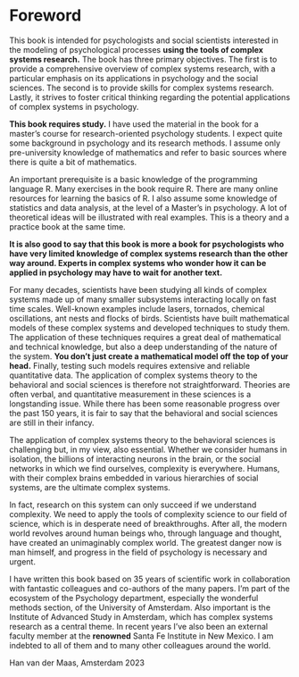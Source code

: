 # Foreword {.unnumbered}

This book is intended for psychologists and social scientists interested in the modeling of psychological processes **using the tools of complex systems research.** The book has three primary objectives. The first is to provide a comprehensive overview of complex systems research, with a particular emphasis on its applications in psychology and the social sciences. The second is to provide skills for complex systems research. Lastly, it strives to foster critical thinking regarding the potential applications of complex systems in psychology.

**This book requires study.** I have used the material in the book for a master's course for research-oriented psychology students. I expect quite some background in psychology and its research methods. I assume only pre-university knowledge of mathematics and refer to basic sources where there is quite a bit of mathematics.

An important prerequisite is a basic knowledge of the programming language R. Many exercises in the book require R. There are many online resources for learning the basics of R. I also assume some knowledge of statistics and data analysis, at the level of a Master's in psychology. A lot of theoretical ideas will be illustrated with real examples. This is a theory and a practice book at the same time.

**It is also good to say that this book is more a book for psychologists who have very limited knowledge of complex systems research than the other way around. Experts in complex systems who wonder how it can be applied in psychology may have to wait for another text.**

For many decades, scientists have been studying all kinds of complex systems made up of many smaller subsystems interacting locally on fast time scales. Well-known examples include lasers, tornados, chemical oscillations, ant nests and flocks of birds. Scientists have built mathematical models of these complex systems and developed techniques to study them. The application of these techniques requires a great deal of mathematical and technical knowledge, but also a deep understanding of the nature of the system. **You don't just create a mathematical model off the top of your head.** Finally, testing such models requires extensive and reliable quantitative data. The application of complex systems theory to the behavioral and social sciences is therefore not straightforward. Theories are often verbal, and quantitative measurement in these sciences is a longstanding issue. While there has been some reasonable progress over the past 150 years, it is fair to say that the behavioral and social sciences are still in their infancy.

The application of complex systems theory to the behavioral sciences is challenging but, in my view, also essential. Whether we consider humans in isolation, the billions of interacting neurons in the brain, or the social networks in which we find ourselves, complexity is everywhere. Humans, with their complex brains embedded in various hierarchies of social systems, are the ultimate complex systems.

In fact, research on this system can only succeed if we understand complexity. We need to apply the tools of complexity science to our field of science, which is in desperate need of breakthroughs. After all, the modern world revolves around human beings who, through language and thought, have created an unimaginably complex world. The greatest danger now is man himself, and progress in the field of psychology is necessary and urgent.

I have written this book based on 35 years of scientific work in collaboration with fantastic colleagues and co-authors of the many papers. I'm part of the ecosystem of the Psychology department, especially the wonderful methods section, of the University of Amsterdam. Also important is the Institute of Advanced Study in Amsterdam, which has complex systems research as a central theme. In recent years I've also been an external faculty member at the **renowned** Santa Fe Institute in New Mexico. I am indebted to all of them and to many other colleagues around the world.

Han van der Maas, Amsterdam 2023
